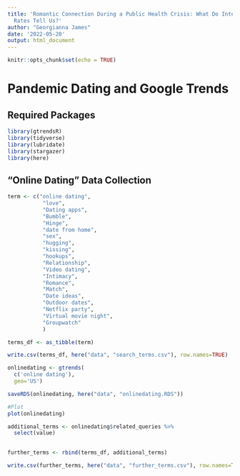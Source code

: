 ```yaml
---
title: 'Romantic Connection During a Public Health Crisis: What Do Internet-Search
  Rates Tell Us?'
author: "Georgianna James"
date: '2022-05-20'
output: html_document
---
```


```r
knitr::opts_chunk$set(echo = TRUE)
```

# Pandemic Dating and Google Trends


## Required Packages 

```r
library(gtrendsR)
library(tidyverse)
library(lubridate)
library(stargazer)
library(here)

```

## "Online Dating" Data Collection

```r
term <- c("online dating", 
           "love", 
           "Dating apps",
           "Bumble", 
           "Hinge",
           "date from home",
           "sex",
           "hugging",
           "kissing",
           "hookups",
           "Relationship",
           "Video dating",
           "Intimacy",
           "Romance",
           "Match",
           "Date ideas",
           "Outdoor dates",
           "Netflix party", 
           "Virtual movie night",
           "Groupwatch"
           )

terms_df <- as_tibble(term)

write.csv(terms_df, here("data", "search_terms.csv"), row.names=TRUE)


```


```r
onlinedating <- gtrends(
  c('online dating'),
  geo='US')

saveRDS(onlinedating, here("data", "onlinedating.RDS"))

#Plot
plot(onlinedating)

```
```r
additional_terms <- onlinedating$related_queries %>% 
  select(value)
  

further_terms <- rbind(terms_df, additional_terms)

write.csv(further_terms, here("data", "further_terms.csv"), row.names=TRUE)
```






